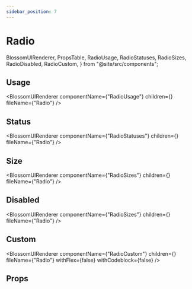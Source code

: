 ```yaml
---
sidebar_position: 7
---
```


# Radio

  BlossomUIRenderer,
  PropsTable,
  RadioUsage,
  RadioStatuses,
  RadioSizes,
  RadioDisabled,
  RadioCustom,
} from "@site/src/components";

## Usage

<BlossomUIRenderer
  componentName={"RadioUsage"}
  children={<RadioUsage />}
  fileName={"Radio"}
/>

## Status

<BlossomUIRenderer
  componentName={"RadioStatuses"}
  children={<RadioStatuses />}
  fileName={"Radio"}
/>

## Size

<BlossomUIRenderer
  componentName={"RadioSizes"}
  children={<RadioSizes />}
  fileName={"Radio"}
/>

## Disabled

<BlossomUIRenderer
  componentName={"RadioSizes"}
  children={<RadioSizes />}
  fileName={"Radio"}
/>

## Custom

<BlossomUIRenderer
  componentName={"RadioCustom"}
  children={<RadioCustom />}
  fileName={"Radio"}
  withFlex={false}
  withCodeblock={false}
/>

## Props

<PropsTable componentName="Radio" />

